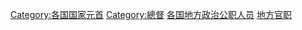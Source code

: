 [[Category:各国国家元首|Category:各国国家元首]]
[[Category:總督|Category:總督]]
[[Category:各国地方政治公职人员|]]
[[Category:地方官职|]]